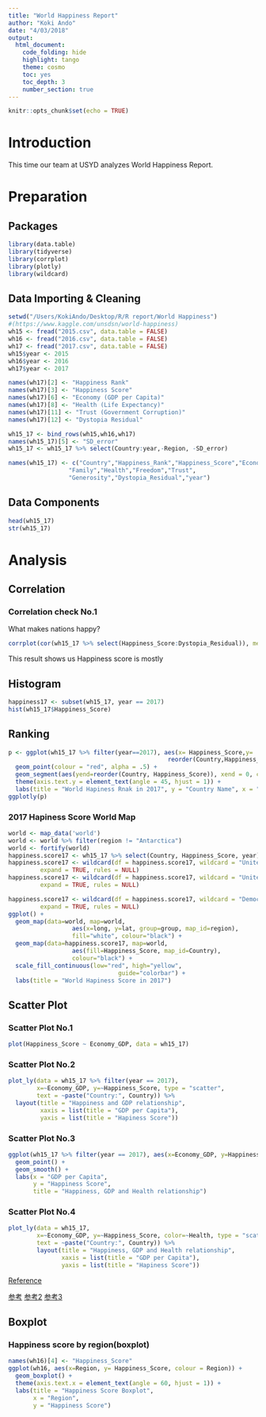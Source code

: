 ```yaml
---
title: "World Happiness Report"
author: "Koki Ando"
date: "4/03/2018"
output:
  html_document:
    code_folding: hide
    highlight: tango
    theme: cosmo
    toc: yes
    toc_depth: 3
    number_section: true
---
```


```r
knitr::opts_chunk$set(echo = TRUE)
```
# Introduction
This time our team at USYD analyzes World Happiness Report.

# Preparation
## Packages
```r
library(data.table)
library(tidyverse)
library(corrplot)
library(plotly)
library(wildcard)
```

## Data Importing & Cleaning
```r
setwd("/Users/KokiAndo/Desktop/R/R report/World Happiness")
#(https://www.kaggle.com/unsdsn/world-happiness)
wh15 <- fread("2015.csv", data.table = FALSE)
wh16 <- fread("2016.csv", data.table = FALSE)
wh17 <- fread("2017.csv", data.table = FALSE)
wh15$year <- 2015
wh16$year <- 2016
wh17$year <- 2017

names(wh17)[2] <- "Happiness Rank"
names(wh17)[3] <- "Happiness Score"
names(wh17)[6] <- "Economy (GDP per Capita)"
names(wh17)[8] <- "Health (Life Expectancy)"
names(wh17)[11] <- "Trust (Government Corruption)"
names(wh17)[12] <- "Dystopia Residual"

wh15_17 <- bind_rows(wh15,wh16,wh17)
names(wh15_17)[5] <- "SD_error"
wh15_17 <- wh15_17 %>% select(Country:year,-Region, -SD_error)
```

```r
names(wh15_17) <- c("Country","Happiness_Rank","Happiness_Score","Economy_GDP",
                 "Family","Health","Freedom","Trust",
                 "Generosity","Dystopia_Residual","year")
```

## Data Components
```r
head(wh15_17)
str(wh15_17)
```


# Analysis
## Correlation
### Correlation check No.1
What makes nations happy?
```r
corrplot(cor(wh15_17 %>% select(Happiness_Score:Dystopia_Residual)), method = "circle",type = "upper")
```


This result shows us Happiness score is mostly 

## Histogram
```r
happiness17 <- subset(wh15_17, year == 2017)
hist(wh15_17$Happiness_Score)
```

## Ranking
```r
p <- ggplot(wh15_17 %>% filter(year==2017), aes(x= Happiness_Score,y= 
                                             reorder(Country,Happiness_Score))) + 
  geom_point(colour = "red", alpha = .5) + 
  geom_segment(aes(yend=reorder(Country, Happiness_Score)), xend = 0, colour="pink", alpha = .5) + 
  theme(axis.text.y = element_text(angle = 45, hjust = 1)) + 
  labs(title = "World Hapiness Rnak in 2017", y = "Country Name", x = "Hapiness Score")
ggplotly(p)
```

### 2017 Hapiness Score World Map
```r
world <- map_data('world')
world <- world %>% filter(region != "Antarctica")
world <- fortify(world)
happiness.score17 <- wh15_17 %>% select(Country, Happiness_Score, year) %>% filter(year == 2017)
happiness.score17 <- wildcard(df = happiness.score17, wildcard = "United States", values = "USA",
         expand = TRUE, rules = NULL)
happiness.score17 <- wildcard(df = happiness.score17, wildcard = "United Kingdom", values = "UK",
         expand = TRUE, rules = NULL)

happiness.score17 <- wildcard(df = happiness.score17, wildcard = "Democratic Republic of the Congo", values = "Congo (Kinshasa)",
         expand = TRUE, rules = NULL)
ggplot() + 
  geom_map(data=world, map=world,
                  aes(x=long, y=lat, group=group, map_id=region),
                  fill="white", colour="black") + 
  geom_map(data=happiness.score17, map=world,
                  aes(fill=Happiness_Score, map_id=Country),
                  colour="black") + 
  scale_fill_continuous(low="red", high="yellow",
                               guide="colorbar") + 
  labs(title = "World Hapiness Score in 2017")
```


## Scatter Plot
### Scatter Plot No.1
```r
plot(Happiness_Score ~ Economy_GDP, data = wh15_17)
```


### Scatter Plot No.2
```r
plot_ly(data = wh15_17 %>% filter(year == 2017), 
        x=~Economy_GDP, y=~Happiness_Score, type = "scatter",
        text = ~paste("Country:", Country)) %>% 
  layout(title = "Happiness and GDP relationship", 
         xaxis = list(title = "GDP per Capita"),
         yaxis = list(title = "Hapiness Score"))
```
### Scatter Plot No.3
```r
ggplot(wh15_17 %>% filter(year == 2017), aes(x=Economy_GDP, y=Happiness_Score, colour=Health)) + 
  geom_point() + 
  geom_smooth() + 
  labs(x = "GDP per Capita", 
       y = "Happiness Score", 
       title = "Happiness, GDP and Health relationship")
```

### Scatter Plot No.4

```r
plot_ly(data = wh15_17, 
        x=~Economy_GDP, y=~Happiness_Score, color=~Health, type = "scatter",
        text = ~paste("Country:", Country)) %>% 
        layout(title = "Happiness, GDP and Health relationship", 
               xaxis = list(title = "GDP per Capita"),
               yaxis = list(title = "Hapiness Score"))
```


[Reference](https://stackoverflow.com/questions/30706124/ploting-the-world-map-in-r)


[参考](http://gg-hogehoge.hatenablog.com/entry/2013/09/23/212746)
[参考2](http://www.statsoft.org/wp-content/uploads/2016/09/Lecture6_HKMapVis.html)
[参考3](https://www.kaggle.com/swl554/visualizing-happiness-around-the-globe)

## Boxplot
### Happiness score by region(boxplot)
```r
names(wh16)[4] <- "Happiness_Score"
ggplot(wh16, aes(x=Region, y= Happiness_Score, colour = Region)) + 
  geom_boxplot() + 
  theme(axis.text.x = element_text(angle = 60, hjust = 1)) + 
  labs(title = "Happiness Score Boxplot",
       x = "Region",
       y = "Happiness Score")
```



